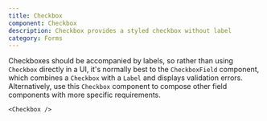 ```yaml
---
title: Checkbox
component: Checkbox
description: Checkbox provides a styled checkbox without label
category: Forms
---
```


Checkboxes should be accompanied by labels, so rather than using `Checkbox` directly in a UI,
it's normally best to the `CheckboxField` component, which combines a `Checkbox` with a `Label` and
displays validation errors. Alternatively, use this `Checkbox` component to compose other field components
with more specific requirements.

```tsx preview
<Checkbox />
```
